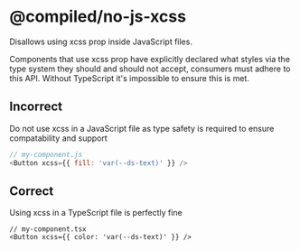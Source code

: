 # @compiled/no-js-xcss

Disallows using xcss prop inside JavaScript files.

Components that use xcss prop have explicitly declared what styles via the type system they should and should not accept, consumers must adhere to this API. Without TypeScript it's impossible to ensure this is met.

## Incorrect

Do not use xcss in a JavaScript file as type safety is required to ensure compatability and support

```js
// my-component.js
<Button xcss={{ fill: 'var(--ds-text)' }} />
```

## Correct

Using xcss in a TypeScript file is perfectly fine

```tsx
// my-component.tsx
<Button xcss={{ color: 'var(--ds-text)' }} />
```
